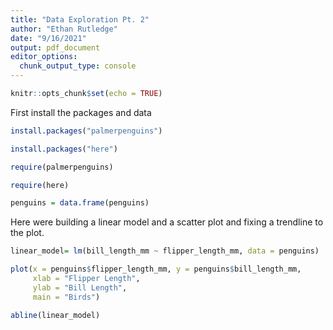 ```yaml
---
title: "Data Exploration Pt. 2"
author: "Ethan Rutledge"
date: "9/16/2021"
output: pdf_document
editor_options: 
  chunk_output_type: console
---
```


```r
knitr::opts_chunk$set(echo = TRUE)
```

First install the packages and data

```r
install.packages("palmerpenguins")

install.packages("here")

require(palmerpenguins)

require(here)

penguins = data.frame(penguins)

```


Here were building a linear model and a scatter plot and fixing a trendline to the plot.

```r
linear_model= lm(bill_length_mm ~ flipper_length_mm, data = penguins)

plot(x = penguins$flipper_length_mm, y = penguins$bill_length_mm, 
     xlab = "Flipper Length", 
     ylab = "Bill Length", 
     main = "Birds")

abline(linear_model)

```

